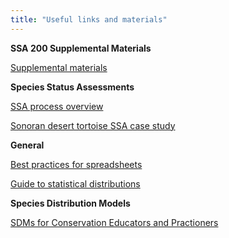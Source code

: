 ```yaml
---
title: "Useful links and materials"
---
```

  
  
__SSA 200 Supplemental Materials__  
  
[Supplemental materials](static/handouts/ssa200_supplemental-materials.pdf)
  
  
__Species Status Assessments__  
  
[SSA process overview](static/handouts/Smith_etal_2018_SSA.pdf)  
  
[Sonoran desert tortoise SSA case study](McGowan_etal_2017_SDTSSA.pdf)
  

  
__General__  
  
[Best practices for spreadsheets](static/handouts/Broman-Woo-2018.pdf)
  
[Guide to statistical distributions](static/handouts/distributions.pdf) 
  
  
  
__Species Distribution Models__  
  
[SDMs for Conservation Educators and Practioners](static/handouts/SDMs-for-educators-and-practitioners.pdf)
  
